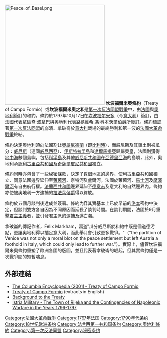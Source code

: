 [[File:Peace_of_Basel.png|320px]]
'''坎波福爾米奧條約'''（Treaty of Campo Formio）或'''坎波福爾米奧之和'''是[[法國大革命戰爭|第一次反法同盟戰爭]]中，由[[督政府|法國]]與[[奧地利|奧地利]]簽訂的和約。條約於1797年10月17日在[[坎波福尔米多|坎波福尔米多]]（今[[意大利|意大利]]）簽訂，由法國代表[[拿破崙·波拿巴|拿破崙·波拿巴]]與奧地利代表[[路德維希·馮·科本茨爾|路德維希·馮·科本茨爾]]伯爵所簽訂。條約標誌著[[第一次反法同盟|第一次反法同盟]]的崩潰、拿破崙於[[意大利|意大利]]戰場的最終勝利和第一波的[[法國大革命戰爭|法國大革命戰爭]]終結。

條約決定奧地利須向法國割让[[南尼德蘭|奧屬尼德蘭]]（即[[比利時|比利時]]），而威尼斯及其領土則被瓜分：[[威尼斯|威尼斯]]（連同[[威尼西亞|威尼西亞]]）、[[伊斯特拉半島|伊斯特拉半島]]和[[達爾馬提亞|達爾馬提亞]]歸屬奧皇，法國則獲得[[地中海|地中海]]數個島嶼，包括[[科孚島|科孚島]]及其他[[威尼斯共和國|威尼斯共和國]]在[[亞德里亞海|亞德里亞海]]的島嶼，此外，奧地利承認[[利古里亞共和國|利古里亞共和國]]及[[奇薩爾皮尼共和國|奇薩爾皮尼共和國]]獨立。 

條約同時亦包含了一些秘密條款，決定了數個地區的邊界、使利古里亞共和國獨立、同意法國邊界延伸至[[萊茵河|萊茵河]]、奈特河及盧爾河。法國於萊茵河、[[馬士河|馬士河]]及[[摩澤爾河|摩澤爾河]]有自由航行權。[[法蘭西第一共和國|法蘭西共和國]]邊界延伸至[[德意志|德意志]]及意大利的自然邊界內。條約亦使被奧地利一方逮捕的[[拉法葉侯爵|拉法葉侯爵]]得以釋放。

條約於五個月談判後達成並簽署。條約內容其實基本上已於早前的[[萊奧本|洛本]]密約中決定，但談判雙方各自因為不同原因而延長了談判時間。在談判期間，法國於9月重擊[[君主主義|君主主義]]者，並引發君主派的逮捕及逃亡潮。

拿破崙的傳記作者，Felix Markham，寫道"瓜分威尼斯於和約中既是個道德污點，更讓奧地利得以插足意大利，而此舉只會引致更多戰爭。"（"the partition of Venice was not only a moral blot on the peace settlement but left Austria a foothold in Italy, which could only lead to further war."）。實際上，儘管坎波福爾米奧條約重塑了歐洲各國的版圖，並且代表著拿破崙的崛起，但其實條約僅是一次戰爭間的短暫喘息。

== 外部連結 ==
* [https://web.archive.org/web/20090108220220/http://www.bartleby.com/65/ca/CampoFor.html The Columbia Encyclopedia (2001) - Treaty of Campo Formio] 
* [http://www.napoleon-series.org/research/government/diplomatic/c_campoformio1.html Treaty of Campo Formio]{{Wayback|url=http://www.napoleon-series.org/research/government/diplomatic/c_campoformio1.html |date=20190806044401 }} (extracts in English)
* [http://www.napoleon-series.org/research/government/diplomatic/c_campoformio2.html Background to the Treaty]{{Wayback|url=http://www.napoleon-series.org/research/government/diplomatic/c_campoformio2.html |date=20100215114443 }}
* [http://www.napoleon-series.org/research/miscellaneous/c_Istria.html Istria Military - The Town of Rijeka and the Contingencies of Napoleonic Warfare in the Years 1796-1797]{{Wayback|url=http://www.napoleon-series.org/research/miscellaneous/c_Istria.html |date=20100621051641 }}

{{法国大革命}}
{{Napoleonic Wars}}
{{拉丁人治下的希腊}}

[[Category:法國大革命戰爭|Category:法國大革命戰爭]]
[[Category:1797年法国|Category:1797年法国]]
[[Category:1790年代条约|Category:1790年代条约]]
[[Category:18世纪欧洲条约|Category:18世纪欧洲条约]]
[[Category:法兰西第一共和国条约|Category:法兰西第一共和国条约]]
[[Category:奧地利條約|Category:奧地利條約]]
[[Category:第一次反法同盟|Category:第一次反法同盟]]
[[Category:秘密条约|Category:秘密条约]]